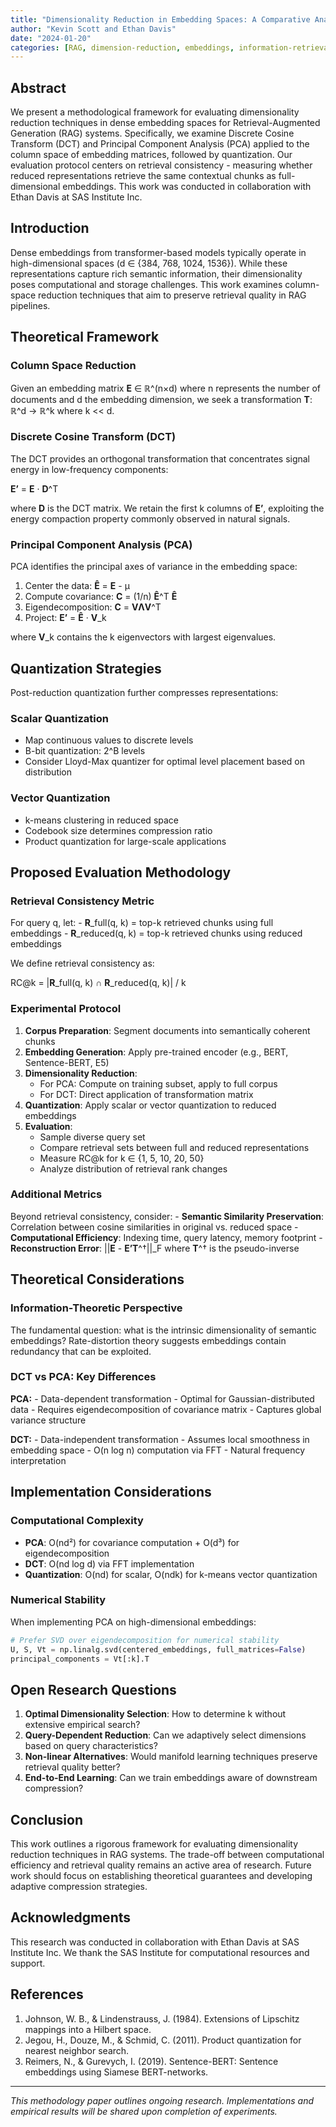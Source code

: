 ```yaml
---
title: "Dimensionality Reduction in Embedding Spaces: A Comparative Analysis of DCT and PCA for RAG Systems"
author: "Kevin Scott and Ethan Davis"
date: "2024-01-20"
categories: [RAG, dimension-reduction, embeddings, information-retrieval]
---
```


## Abstract

We present a methodological framework for evaluating dimensionality reduction techniques in dense embedding spaces for Retrieval-Augmented Generation (RAG) systems. Specifically, we examine Discrete Cosine Transform (DCT) and Principal Component Analysis (PCA) applied to the column space of embedding matrices, followed by quantization. Our evaluation protocol centers on retrieval consistency - measuring whether reduced representations retrieve the same contextual chunks as full-dimensional embeddings. This work was conducted in collaboration with Ethan Davis at SAS Institute Inc.

## Introduction

Dense embeddings from transformer-based models typically operate in high-dimensional spaces (d ∈ {384, 768, 1024, 1536}). While these representations capture rich semantic information, their dimensionality poses computational and storage challenges. This work examines column-space reduction techniques that aim to preserve retrieval quality in RAG pipelines.

## Theoretical Framework

### Column Space Reduction

Given an embedding matrix **E** ∈ ℝ^(n×d) where n represents the number of documents and d the embedding dimension, we seek a transformation **T**: ℝ^d → ℝ^k where k << d.

### Discrete Cosine Transform (DCT)

The DCT provides an orthogonal transformation that concentrates signal energy in low-frequency components:

**E'** = **E** · **D**^T

where **D** is the DCT matrix. We retain the first k columns of **E'**, exploiting the energy compaction property commonly observed in natural signals.

### Principal Component Analysis (PCA)

PCA identifies the principal axes of variance in the embedding space:

1. Center the data: **Ê** = **E** - μ
2. Compute covariance: **C** = (1/n) **Ê**^T **Ê**
3. Eigendecomposition: **C** = **V****Λ****V**^T
4. Project: **E'** = **Ê** · **V**_k

where **V**_k contains the k eigenvectors with largest eigenvalues.

## Quantization Strategies

Post-reduction quantization further compresses representations:

### Scalar Quantization
- Map continuous values to discrete levels
- B-bit quantization: 2^B levels
- Consider Lloyd-Max quantizer for optimal level placement based on distribution

### Vector Quantization
- k-means clustering in reduced space
- Codebook size determines compression ratio
- Product quantization for large-scale applications

## Proposed Evaluation Methodology

### Retrieval Consistency Metric

For query q, let:
- **R**_full(q, k) = top-k retrieved chunks using full embeddings
- **R**_reduced(q, k) = top-k retrieved chunks using reduced embeddings

We define retrieval consistency as:

RC@k = |**R**_full(q, k) ∩ **R**_reduced(q, k)| / k

### Experimental Protocol

1. **Corpus Preparation**: Segment documents into semantically coherent chunks
2. **Embedding Generation**: Apply pre-trained encoder (e.g., BERT, Sentence-BERT, E5)
3. **Dimensionality Reduction**: 
   - For PCA: Compute on training subset, apply to full corpus
   - For DCT: Direct application of transformation matrix
4. **Quantization**: Apply scalar or vector quantization to reduced embeddings
5. **Evaluation**:
   - Sample diverse query set
   - Compare retrieval sets between full and reduced representations
   - Measure RC@k for k ∈ {1, 5, 10, 20, 50}
   - Analyze distribution of retrieval rank changes

### Additional Metrics

Beyond retrieval consistency, consider:
- **Semantic Similarity Preservation**: Correlation between cosine similarities in original vs. reduced space
- **Computational Efficiency**: Indexing time, query latency, memory footprint
- **Reconstruction Error**: ||**E** - **E'****T**^†||_F where **T**^† is the pseudo-inverse

## Theoretical Considerations

### Information-Theoretic Perspective

The fundamental question: what is the intrinsic dimensionality of semantic embeddings? Rate-distortion theory suggests embeddings contain redundancy that can be exploited.

### DCT vs PCA: Key Differences

**PCA:**
- Data-dependent transformation
- Optimal for Gaussian-distributed data
- Requires eigendecomposition of covariance matrix
- Captures global variance structure

**DCT:**
- Data-independent transformation
- Assumes local smoothness in embedding space
- O(n log n) computation via FFT
- Natural frequency interpretation

## Implementation Considerations

### Computational Complexity

- **PCA**: O(nd²) for covariance computation + O(d³) for eigendecomposition
- **DCT**: O(nd log d) via FFT implementation
- **Quantization**: O(nd) for scalar, O(ndk) for k-means vector quantization

### Numerical Stability

When implementing PCA on high-dimensional embeddings:
```python
# Prefer SVD over eigendecomposition for numerical stability
U, S, Vt = np.linalg.svd(centered_embeddings, full_matrices=False)
principal_components = Vt[:k].T
```

## Open Research Questions

1. **Optimal Dimensionality Selection**: How to determine k without extensive empirical search?
2. **Query-Dependent Reduction**: Can we adaptively select dimensions based on query characteristics?
3. **Non-linear Alternatives**: Would manifold learning techniques preserve retrieval quality better?
4. **End-to-End Learning**: Can we train embeddings aware of downstream compression?

## Conclusion

This work outlines a rigorous framework for evaluating dimensionality reduction techniques in RAG systems. The trade-off between computational efficiency and retrieval quality remains an active area of research. Future work should focus on establishing theoretical guarantees and developing adaptive compression strategies.

## Acknowledgments

This research was conducted in collaboration with Ethan Davis at SAS Institute Inc. We thank the SAS Institute for computational resources and support.

## References

1. Johnson, W. B., & Lindenstrauss, J. (1984). Extensions of Lipschitz mappings into a Hilbert space.
2. Jegou, H., Douze, M., & Schmid, C. (2011). Product quantization for nearest neighbor search.
3. Reimers, N., & Gurevych, I. (2019). Sentence-BERT: Sentence embeddings using Siamese BERT-networks.

---

*This methodology paper outlines ongoing research. Implementations and empirical results will be shared upon completion of experiments.*